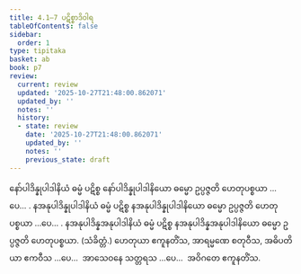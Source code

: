 ```yaml
---
title: 4.1–7 ပဋိစ္စာဒိဝါရ
tableOfContents: false
sidebar:
  order: 1
type: tipitaka
basket: ab
book: p7
review:
  current: review
  updated: '2025-10-27T21:48:00.862071'
  updated_by: ''
  notes: ''
  history:
  - state: review
    date: '2025-10-27T21:48:00.862071'
    updated_by: ''
    notes: ''
    previous_state: draft
---
```



<ReviewStatus review={frontmatter.review} showDetails={true} />

<HypothesisAnnotation frontmatter={frontmatter} />

<DynamicBreadcrumb />

<Division number="14" book="p7" e="ch" v="40" p="67">

<Paragraph number="30" book="p7">
နော်ပါဒိန္နုပါဒါနိယံ ဓမ္မံ ပဋိစ္စ နော်ပါဒိန္နုပါဒါနိယော ဓမ္မော ဥပ္ပဇ္ဇတိ ဟေတုပစ္စယာ …ပေ… .
</Paragraph>

<Paragraph number="31" book="p7">
နအနုပါဒိန္နုပါဒါနိယံ ဓမ္မံ ပဋိစ္စ နအနုပါဒိန္နုပါဒါနိယော ဓမ္မော ဥပ္ပဇ္ဇတိ ဟေတုပစ္စယာ …ပေ… .
</Paragraph>

<Paragraph number="32" book="p7">
နအနုပါဒိန္နအနုပါဒါနိယံ ဓမ္မံ ပဋိစ္စ နအနုပါဒိန္နအနုပါဒါနိယော ဓမ္မော ဥပ္ပဇ္ဇတိ ဟေတုပစ္စယာ. (သံခိတ္တံ.)
</Paragraph>

</Division>
<Division number="15" book="p7" e="ch" v="40" p="68">

<Paragraph number="33" book="p7">
ဟေတုယာ ဧကူနတိံသ, အာရမ္မဏေ စတုဝီသ, အဓိပတိယာ ဧကဝီသ …ပေ…  အာသေဝနေ သတ္တရသ …ပေ…  အဝိဂတေ ဧကူနတိံသ.
</Paragraph>
</Division>